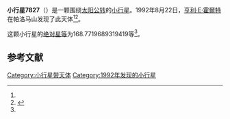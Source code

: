 {{Infobox planet
| bgcolour = #FFFFC0
| name = 7827
| symbol = 
| image = 
| caption = 
| discovery = yes
| discovery_ref = 
| discoverer = [[亨利·E·霍爾特|亨利·E·霍爾特]]
| discovery_site = [[帕洛马山|帕洛马山]] 
| discovered = 1992年8月22日
| designations = yes
| mp_name = 
| named_after = 
| alt_names = 1992 QE2/ 1971 SA1 / 1987 SD22 / 1989 CV3 / 1990 EU3 / 1990 GM
| mp_category = [[主带小行星|主带小行星]]
| orbit_ref = <ref name="a">[http://ssd.jpl.nasa.gov/sbdb.cgi?sstr=7827 7827] {{Wayback|url=http://ssd.jpl.nasa.gov/sbdb.cgi?sstr=7827 |date=20210723221102 }}，小行星數據庫瀏覽器（JPL Small-Body Database Browser）－[[美国国家航空航天局|美国国家航空航天局]]喷气推进实验室</ref>
| epoch = 2456400.5 (2013年4月18日更新)
| aphelion = {{convert|3.765235062202501|AU|km|3|abbr=on|lk=out}}
| perihelion = {{convert|2.297561071921355|AU|km|3|abbr=on}}
| semimajor = {{convert|3.031398067061928|AU|km|3|abbr=on}}
| eccentricity = 0.24207873
| period = 1927.804017 [[日|日]]<br />5.28[[儒略年|儒略年]]
| avg_speed = 
| inclination = 13.79353608534336
| asc_node = 179.7473022750076
| mean_anomaly = 
| arg_peri = 168.7719689319419
| satellites = 
| physical_characteristics = yes
| dimensions = 
| mass = 
| density = 
| surface_grav = 
| escape_velocity = 
| sidereal_day = 
| axial_tilt = 
| pole_ecliptic_lat = 
| pole_ecliptic_lon = 
| albedo = 
| temperatures= 
| temp_name1 = 
| mean_temp_1 = 
| max_temp_1 = 
| temp_name2 = 
| max_temp_2 = 
| spectral_type = 
| abs_magnitude = 168.7719689319419
}}

'''小行星7827'''（{{lang-en|7827}}）是一颗围绕[[太阳|太阳]][[公转|公转]]的[[小行星|小行星]]。1992年8月22日，[[亨利·E·霍爾特|亨利·E·霍爾特]]在帕洛马山发现了此天体<ref name="a" /><ref>{{cite news|title=小行星列表|url=http://cfa-www.harvard.edu/iau/lists/NumberedMPs.txt|accessdate=2013-07-08|newspaper=哈佛大学|archive-date=2008-05-17|archive-url=https://web.archive.org/web/20080517010638/http://cfa-www.harvard.edu/iau/lists/NumberedMPs.txt|dead-url=no}}</ref>。

这颗小行星的[[绝对星等|绝对星等]]为168.7719689319419等<ref name="a" />。

==参考文献==
{{reflist}}
{{Minor Planet Number|[[小行星7826|小行星7826]]|[[小行星7828|小行星7828]]}}

{{小天体}}

[[Category:小行星带天体|Category:小行星带天体]]
[[Category:1992年发现的小行星|Category:1992年发现的小行星]]

{{asteroid-stub}}